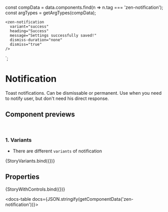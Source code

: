 
const compData = data.components.find(n => n.tag === 'zen-notification');
const argTypes = getArgTypes(compData);

<Meta title="Notifications/Notification" component="zen-notification" argTypes={argTypes} />


    <zen-notification
      variant="success"
      heading="Success"
      message="Settings successfully saved!"
      dismiss-duration="none"
      dismiss="true"
    />
  </div>
  <div>
    <zen-notification
      variant="info"
      heading="Info"
      message="You have 6 items that need your attention!"
      dismiss-duration="none"
      dismiss="true"
    />
  </div>
  <div>
    <zen-notification
      variant="warning"
      heading="Warning"
      message="Proceed with caution. Any changes will
  lead to the recalculation of the risk ratings and scores accross the entire risk register."
      dismiss-duration="none"
      dismiss="true"
    />
  </div>
  <div>
    <zen-notification
      variant="error"
      heading="Error"
      message="Oops, something went wrong."
      dismiss-duration="none"
      dismiss="true"
    />
  </div>`;

# Notification

Toast notifications. Can be dismissable or permanent.
Use when you need to notify user, but don't need his direct response.

## Component previews

<br />

### 1. Variants

- There are different `variants` of notification

<Canvas>
  <Story name="button">{StoryVariants.bind({})}</Story>
</Canvas>

## Properties

<Canvas>
  <Story
    name="default"
    args={{
      ...getDefaultArgs(argTypes),
      // override some default values:
      dismissDuration: 'none',
      heading: 'Success',
      message: 'Settings successfully saved!',
    }}
  >
    {StoryWithControls.bind({})}
  </Story>
</Canvas>

<ArgsTable story="default" />

<docs-table docs={JSON.stringify(getComponentData('zen-notification'))}></docs-table>
